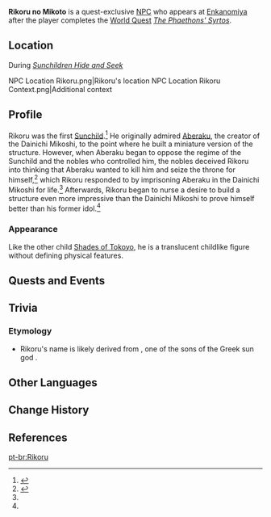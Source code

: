 {{Meta
<!-- REMOVE THIS TEMPLATE AFTER ADDING MISSING INFO -->
|missing_NPC_profile  = yes
}}
{{Character Infobox
|type         = Quest NPC
|type2        = Deceased Characters
|image        = NPC Rikoru.png
|region       = Inazuma
|location     = Inazuma
|affiliation  = Enkanomiya
|affiliation2 = Sunchildren
|affiliation3 = Shades of Tokoyo
}}
'''Rikoru no Mikoto''' is a quest-exclusive [[NPC]] who appears at [[Enkanomiya]] after the player completes the [[World Quest]] ''[[The Phaethons' Syrtos]]''.

==Location==
;During ''[[Sunchildren Hide and Seek]]''
<gallery>
NPC Location Rikoru.png|Rikoru's location
NPC Location Rikoru Context.png|Additional context
</gallery>

==Profile==
<!-- detailed story/lore information goes here -->
{{Quote|Here lies Rikoru no Mikoto. He loved to build. He once built a small-scale [[Dainichi Mikoshi]]. It was six feet tall and immensely vivid.|The Royal Tomb of Rikoru}}
Rikoru was the first [[Sunchild]].<ref name="tokoyokoku">{{Ref/Book|The Serpent and Drakes of Tokoyokoku}}</ref> He originally admired [[Aberaku]], the creator of the Dainichi Mikoshi, to the point where he built a miniature version of the structure. However, when Aberaku began to oppose the regime of the Sunchild and the nobles who controlled him, the nobles deceived Rikoru into thinking that Aberaku wanted to kill him and seize the throne for himself,<ref name="hide and seek">{{Ref/HEO|Sunchildren Hide and Seek}}</ref> which Rikoru responded to by imprisoning Aberaku in the Dainichi Mikoshi for life.<ref name="tokoyokoku"/> Afterwards, Rikoru began to nurse a desire to build a structure even more impressive than the Dainichi Mikoshi to prove himself better than his former idol.<ref name="hide and seek"/>

===Appearance===
Like the other child [[Shades of Tokoyo]], he is a translucent childlike figure without defining physical features.

==Quests and Events==
{{Quests and Events}}

==Trivia==
===Etymology===
* Rikoru's name is likely derived from {{w|Lycorus}}, one of the sons of the Greek sun god {{w|Apollo}}.

==Other Languages==
{{Other Languages
|default_hidden = 1
|en      = Rikoru
|zhs     = 离可琉
|zhs_rm  = Líkěliú
|zht     = 離可琉
|zht_rm  = Líkěliú
|ja      = 離可琉
|ja_rm   = Rikoru
|ko      = 리코루
|es      = Rikoru
|fr      = Rikoru
|ru      = Рикору
|th      = Rikoru
|vi      = Rikoru
|de      = Rikoru
|id      = Rikoru
|pt      = Rikoru
|tr      = Rikoru
|it      = Rikoru
}}

==Change History==
{{Change History|2.4}}

==References==
{{Reflist}}

[[pt-br:Rikoru]]